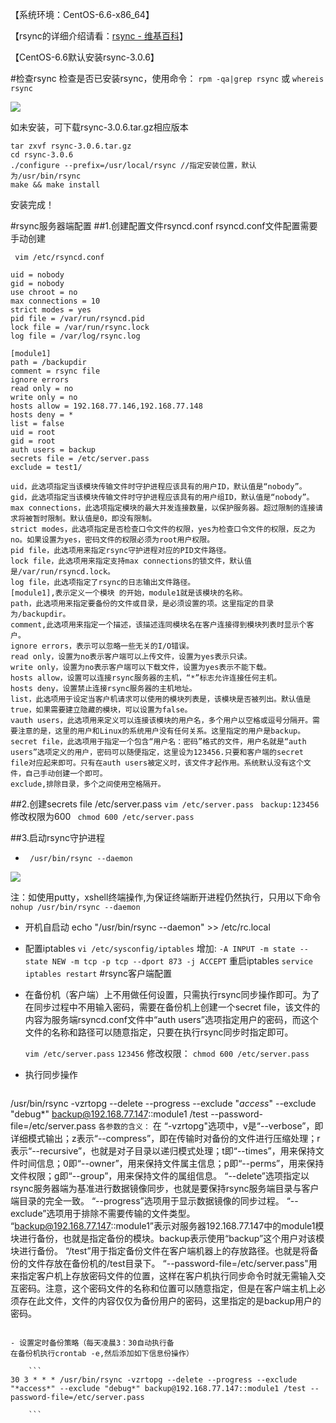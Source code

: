 【系统环境：CentOS-6.6-x86_64】

【rsync的详细介绍请看：[rsync - 维基百科](https://zh.wikipedia.org/zh-cn/Rsync)】

【CentOS-6.6默认安装rsync-3.0.6】

#检查rsync
检查是否已安装rsync，使用命令：
`rpm -qa|grep rsync`    或    `whereis rsync`

![](https://dn-odum9helk.qbox.me/FpsFS2abFYdFETf35AcKaACE92Sy)


如未安装，可下载rsync-3.0.6.tar.gz相应版本

```
tar zxvf rsync-3.0.6.tar.gz
cd rsync-3.0.6
./configure --prefix=/usr/local/rsync //指定安装位置，默认为/usr/bin/rsync
make && make install
```
安装完成！

#rsync服务器端配置
##1.创建配置文件rsyncd.conf
rsyncd.conf文件配置需要手动创建

` vim /etc/rsyncd.conf`

```
uid = nobody
gid = nobody
use chroot = no
max connections = 10
strict modes = yes
pid file = /var/run/rsyncd.pid
lock file = /var/run/rsync.lock
log file = /var/log/rsync.log

[module1]
path = /backupdir
comment = rsync file
ignore errors
read only = no
write only = no
hosts allow = 192.168.77.146,192.168.77.148
hosts deny = *
list = false
uid = root
gid = root
auth users = backup
secrets file = /etc/server.pass
exclude = test1/ 
```

```
uid，此选项指定当该模块传输文件时守护进程应该具有的用户ID，默认值是“nobody”。
gid，此选项指定当该模块传输文件时守护进程应该具有的用户组ID，默认值是“nobody”。
max connections，此选项指定模块的最大并发连接数量，以保护服务器。超过限制的连接请求将被暂时限制。默认值是0，即没有限制。
strict modes，此选项指定是否检查口令文件的权限，yes为检查口令文件的权限，反之为no。如果设置为yes，密码文件的权限必须为root用户权限。
pid file，此选项用来指定rsync守护进程对应的PID文件路径。
lock file，此选项用来指定支持max connections的锁文件，默认值是/var/run/rsyncd.lock。
log file，此选项指定了rsync的日志输出文件路径。
[module1],表示定义一个模块 的开始，module1就是该模块的名称。
path，此选项用来指定要备份的文件或目录，是必须设置的项。这里指定的目录为/backupdir。
comment,此选项用来指定一个描述，该描述连同模块名在客户连接得到模块列表时显示个客户。
ignore errors，表示可以忽略一些无关的I/O错误。
read only，设置为no表示客户端可以上传文件，设置为yes表示只读。
write only，设置为no表示客户端可以下载文件，设置为yes表示不能下载。
hosts allow，设置可以连接rsync服务器的主机，“*”标志允许连接任何主机。
hosts deny，设置禁止连接rsync服务器的主机地址。
list，此选项用于设定当客户机请求可以使用的模块列表是，该模块是否被列出。默认值是true，如果需要建立隐藏的模块，可以设置为false。
vauth users，此选项用来定义可以连接该模块的用户名，多个用户以空格或逗号分隔开。需要注意的是，这里的用户和Linux的系统用户没有任何关系。这里指定的用户是backup。
secret file，此选项用于指定一个包含“用户名：密码”格式的文件，用户名就是“auth users”选项定义的用户，密码可以随便指定，这里设为123456.只要和客户端的secret file对应起来即可。只有在auth users被定义时，该文件才起作用。系统默认没有这个文件，自己手动创建一个即可。
exclude,排除目录，多个之间使用空格隔开。
```

##2.创建secrets file  /etc/server.pass
`vim /etc/server.pass`
` backup:123456`
修改权限为600
` chmod 600 /etc/server.pass`

##3.启动rsync守护进程
- ` /usr/bin/rsync --daemon`

![](https://dn-odum9helk.qbox.me/FvueIgCzstS6IiwLnQweiL9jDHyp)

注：如使用putty，xshell终端操作,为保证终端断开进程仍然执行，只用以下命令
`nohup /usr/bin/rsync --daemon`

- 开机自启动
echo "/usr/bin/rsync --daemon" >> /etc/rc.local

- 配置iptables
`vi /etc/sysconfig/iptables`
增加:
`-A INPUT -m state --state NEW -m tcp -p tcp --dport 873 -j ACCEPT`
重启iptables
`service iptables restart`
#rsync客户端配置

- 在备份机（客户端）上不用做任何设置，只需执行rsync同步操作即可。为了在同步过程中不用输入密码，需要在备份机上创建一个secret file，该文件的内容为服务端rsyncd.conf文件中“auth users”选项指定用户的密码，而这个文件的名称和路径可以随意指定，只要在执行rsync同步时指定即可。

   `vim /etc/server.pass`
   `123456`
  修改权限：
  `chmod 600 /etc/server.pass`

- 执行同步操作

	```
/usr/bin/rsync -vzrtopg --delete --progress --exclude "*access*" --exclude "debug*" backup@192.168.77.147::module1 /test --password-file=/etc/server.pass
	```
	各参数的含义：
	```
在 “-vzrtopg"选项中，v是“--verbose”，即详细模式输出；z表示“--compress”，即在传输时对备份的文件进行压缩处理；r表示“--recursive”，也就是对子目录以递归模式处理；t即“--times”，用来保持文件时间信息；0即“--owner”，用来保持文件属主信息；p即“--perms”，用来保持文件权限；g即“--group”，用来保持文件的属组信息。
“--delete”选项指定以rsync服务器端为基准进行数据镜像同步，也就是要保持rsync服务端目录与客户端目录的完全一致。
“--progress”选项用于显示数据镜像的同步过程。
“--exclude”选项用于排除不需要传输的文件类型。
“backup@192.168.77.147::module1”表示对服务器192.168.77.147中的module1模块进行备份，也就是指定备份的模块。backup表示使用“backup”这个用户对该模块进行备份。
“/test”用于指定备份文件在客户端机器上的存放路径。也就是将备份的文件存放在备份机的/test目录下。
“--password-file=/etc/server.pass"用来指定客户机上存放密码文件的位置，这样在客户机执行同步命令时就无需输入交互密码。注意，这个密码文件的名称和位置可以随意指定，但是在客户端主机上必须存在此文件，文件的内容仅仅为备份用户的密码，这里指定的是backup用户的密码。
```

- 设置定时备份策略（每天凌晨3：30自动执行备
在备份机执行crontab -e,然后添加如下信息份操作）

	```
30 3 * * * /usr/bin/rsync -vzrtopg --delete --progress --exclude "*access*" --exclude "debug*" backup@192.168.77.147::module1 /test --password-file=/etc/server.pass

	```

